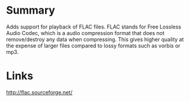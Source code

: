 {{ComponentHeader}}

=Summary=
Adds support for playback of FLAC files. FLAC stands for Free Lossless Audio Codec, which is a audio compression format that does not remove/destroy any data when compressing. This gives higher quality at the expense of larger files compared to lossy formats such as vorbis or mp3.

=Links=
http://flac.sourceforge.net/